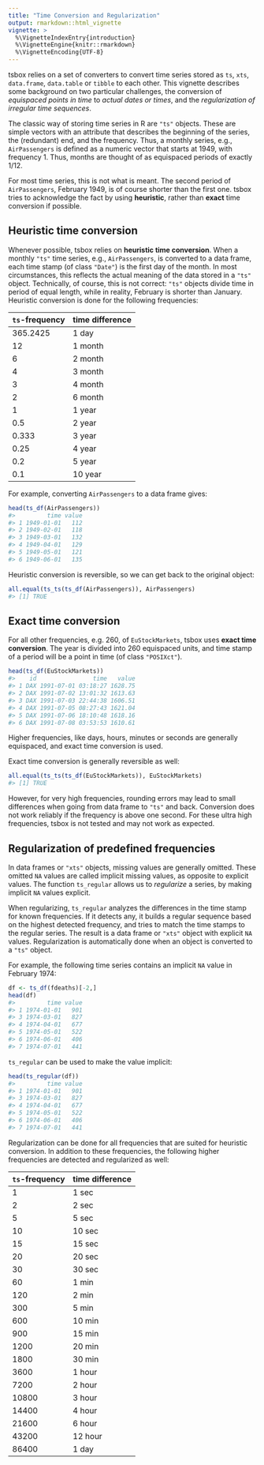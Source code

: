 ```yaml
---
title: "Time Conversion and Regularization"
output: rmarkdown::html_vignette
vignette: >
  %\VignetteIndexEntry{introduction}
  %\VignetteEngine{knitr::rmarkdown}
  %\VignetteEncoding{UTF-8}
---
```


tsbox relies on a set of converters to convert time series stored as `ts`,
`xts`, `data.frame`, `data.table` or `tibble` to each other. This vignette
describes some background on two particular challenges, the conversion of
*equispaced points in time* to *actual dates or times*, and the *regularization 
of irregular time sequences*.

The classic way of storing time series in R are `"ts"` objects. These are simple
vectors with an attribute that describes the beginning of the series, the
(redundant) end, and the frequency. Thus, a monthly series, e.g.,
`AirPassengers` is defined as a numeric vector that starts at 1949, with
frequency 1. Thus, months are thought of as equispaced periods of exactly 1/12.

For most time series, this is not what is meant. The second period of
`AirPassengers`, February 1949, is of course shorter than the first one. tsbox
tries to acknowledge the fact by using **heuristic**, rather than **exact** time
conversion if possible.


## Heuristic time conversion

Whenever possible, tsbox relies on **heuristic time conversion**. When a
monthly `"ts"` time series, e.g., `AirPassengers`, is converted to a data
frame, each time stamp (of class `"Date"`) is the first day of the month. In
most circumstances, this reflects the actual meaning of the data stored in a
`"ts"` object. Technically, of course, this is not correct: `"ts"` objects
divide time in period of equal length, while in reality, February is shorter
than January. Heuristic conversion is done for the following frequencies:


| `ts`-frequency | time difference |
|----------------|-----------------|
|       365.2425 | 1 day           |
|             12 | 1 month         |
|              6 | 2 month         |
|              4 | 3 month         |
|              3 | 4 month         |
|              2 | 6 month         |
|              1 | 1 year          |
|            0.5 | 2 year          |
|          0.333 | 3 year          |
|           0.25 | 4 year          |
|            0.2 | 5 year          |
|            0.1 | 10 year         |

For example, converting `AirPassengers` to a data frame gives:

```r
head(ts_df(AirPassengers))
#>         time value
#> 1 1949-01-01   112
#> 2 1949-02-01   118
#> 3 1949-03-01   132
#> 4 1949-04-01   129
#> 5 1949-05-01   121
#> 6 1949-06-01   135
```
Heuristic conversion is reversible, so we can get back to the original object:

```r
all.equal(ts_ts(ts_df(AirPassengers)), AirPassengers)
#> [1] TRUE
```

## Exact time conversion

For all other frequencies, e.g. 260, of `EuStockMarkets`, tsbox uses  **exact
time conversion**. The year is divided into 260 equispaced units, and time
stamp of a period will be a point in time (of class `"POSIXct"`).

```r
head(ts_df(EuStockMarkets))
#>    id                time   value
#> 1 DAX 1991-07-01 03:18:27 1628.75
#> 2 DAX 1991-07-02 13:01:32 1613.63
#> 3 DAX 1991-07-03 22:44:38 1606.51
#> 4 DAX 1991-07-05 08:27:43 1621.04
#> 5 DAX 1991-07-06 18:10:48 1618.16
#> 6 DAX 1991-07-08 03:53:53 1610.61
```

Higher frequencies, like days, hours, minutes or seconds are generally equispaced, and exact time conversion is used.

Exact time conversion is generally reversible as well:

```r
all.equal(ts_ts(ts_df(EuStockMarkets)), EuStockMarkets)
#> [1] TRUE
```

However, for very high frequencies, rounding errors may lead to small
differences when going from data frame to `"ts"` and back. Conversion does not work reliably if the frequency is above one second. For these ultra high frequencies, tsbox is not tested and may not work as expected.

## Regularization of predefined frequencies

In data frames or `"xts"` objects, missing values are generally omitted. These
omitted `NA` values are called implicit missing values, as opposite to explicit
values. The function `ts_regular` allows us to *regularize* a series, by making
implicit `NA` values explicit. 

When regularizing, `ts_regular` analyzes the differences in the time stamp for
known frequencies. If it detects any, it builds a regular sequence based on the
highest detected frequency, and tries to match the time stamps to the regular
series. The result is a data frame or `"xts"` object with explicit `NA` values.
Regularization is automatically done when an object is converted to a `"ts"`
object.

For example, the following time series contains an implicit `NA` value in February 1974:

```r
df <- ts_df(fdeaths)[-2,]
head(df)
#>         time value
#> 1 1974-01-01   901
#> 3 1974-03-01   827
#> 4 1974-04-01   677
#> 5 1974-05-01   522
#> 6 1974-06-01   406
#> 7 1974-07-01   441
```

`ts_regular` can be used to make the value implicit:

```r
head(ts_regular(df))
#>         time value
#> 1 1974-01-01   901
#> 3 1974-03-01   827
#> 4 1974-04-01   677
#> 5 1974-05-01   522
#> 6 1974-06-01   406
#> 7 1974-07-01   441
```

Regularization can be done for all frequencies that are suited for heuristic
conversion. In addition to these frequencies, the following higher frequencies
are detected and regularized as well:


| `ts`-frequency | time difference |
|----------------|-----------------|
|              1 | 1 sec           |
|              2 | 2 sec           |
|              5 | 5 sec           |
|             10 | 10 sec          |
|             15 | 15 sec          |
|             20 | 20 sec          |
|             30 | 30 sec          |
|             60 | 1 min           |
|            120 | 2 min           |
|            300 | 5 min           |
|            600 | 10 min          |
|            900 | 15 min          |
|           1200 | 20 min          |
|           1800 | 30 min          |
|           3600 | 1 hour          |
|           7200 | 2 hour          |
|          10800 | 3 hour          |
|          14400 | 4 hour          |
|          21600 | 6 hour          |
|          43200 | 12 hour         |
|          86400 | 1 day           |

